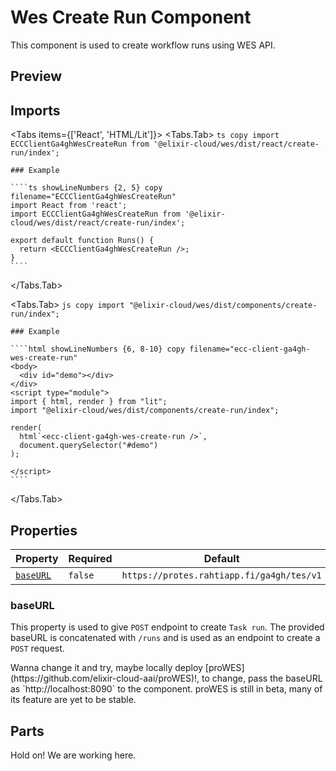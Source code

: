 
# Wes Create Run Component

<ComponentName
  tagName='ecc-client-ga4gh-wes-create-run'
  reactTagName='ECCClientGa4ghWesCreateRun'
  version='0.1.1'
  beta
/>

This component is used to create workflow runs using WES API.

## Preview

<ECCClientGa4ghWesCreateRun />

## Imports

<Tabs items={['React', 'HTML/Lit']}>
  <Tabs.Tab>
    ```ts copy
    import ECCClientGa4ghWesCreateRun from '@elixir-cloud/wes/dist/react/create-run/index';
    ```
  
    ### Example
  
    ````ts showLineNumbers {2, 5} copy filename="ECCClientGa4ghWesCreateRun"
    import React from 'react';
    import ECCClientGa4ghWesCreateRun from '@elixir-cloud/wes/dist/react/create-run/index';

    export default function Runs() {
      return <ECCClientGa4ghWesCreateRun />;
    }
    ````

  </Tabs.Tab>
  
  <Tabs.Tab>
    ```js copy
    import "@elixir-cloud/wes/dist/components/create-run/index";
    ```
  
    ### Example
  
    ````html showLineNumbers {6, 8-10} copy filename="ecc-client-ga4gh-wes-create-run"
    <body>
      <div id="demo"></div>
    </div>
    <script type="module">
    import { html, render } from "lit";
    import "@elixir-cloud/wes/dist/components/create-run/index";

    render(
      html`<ecc-client-ga4gh-wes-create-run />`,
      document.querySelector("#demo")
    );

    </script>
    ````

  </Tabs.Tab>
</Tabs>

## Properties

| Property              | Required | Default                                   | Type     | Description |
| --------------------- | -------- | ----------------------------------------- | -------- | ----------- |
| [`baseURL`](#baseURL) | `false`  | `https://protes.rahtiapp.fi/ga4gh/tes/v1` | `String` | Base URL    |

### baseURL

This property is used to give `POST` endpoint to create `Task run`. The provided baseURL is concatenated with `/runs` and is used as an endpoint to create a `POST` request.

<Callout emoji='🌝' type='info'>
  Wanna change it and try, maybe locally deploy
  [proWES](https://github.com/elixir-cloud-aai/proWES)!, to change, pass the baseURL as
  `http://localhost:8090` to the component.
</Callout>

<Callout emoji='🚨' type='error'>
  proWES is still in beta, many of its feature are yet to be stable.
</Callout>

## Parts

<Callout emoji='👩‍🏭'>Hold on! We are working here.</Callout>
